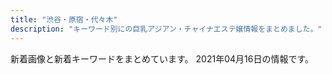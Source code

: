 ```yaml
---
title: "渋谷・原宿・代々木"
description: "キーワード別にの巨乳アジアン・チャイナエステ嬢情報をまとめました。"
---
```


新着画像と新着キーワードをまとめています。
2021年04月16日の情報です。

<DmmAffiliateIns />
<KeywordTable
  shops={
    [
    {
        "name": "\u9ec4\u91d1\u6d77\u5cb8",
        "url": "http://www.ogon.work/",
        "station": "JR\u6e0b\u8c37\u99c5\u30cf\u30c1\u516c\u53e3",
        "img_links": [
            "http://www.ogon.work/img/contentsbottom.png",
            "http://www.ogon.work/staff/aya1.jpg",
            "http://www.ogon.work/img/s/s_qa.png",
            "http://www.ogon.work/staff/ayumi2.jpg",
            "http://www.ogon.work/img/bana02.jpg",
            "http://www.ogon.work/staff/sara1.jpg",
            "http://www.ogon.work/staff/tina1.jpg",
            "http://www.ogon.work/img/icon/new.jpg",
            "http://www.ogon.work/staff/hana1.jpg",
            "http://www.ogon.work/img/interior.jpg",
            "http://www.ogon.work/staff/ayumi3.jpg",
            "http://www.ogon.work/staff/yuki2.jpg",
            "http://www.ogon.work/img/bana03.jpg",
            "http://www.ogon.work/staff/yuki1.jpg",
            "http://www.ogon.work/staff/momo1.jpg",
            "http://www.ogon.work/staff/ayumi1.jpg"
        ],
        "keywords": {
            "86": 12,
            "E": 6,
            "84": 38,
            "87": 11,
            "D": 20,
            "85": 12,
            "C": 57,
            "83": 12
        }
    },
    {
        "station": "JR\u6e0b\u8c37\u99c5\u6771\u53e3",
        "keywords": {
            "85": 4,
            "C": 19,
            "D": 24,
            "83": 4,
            "87": 8,
            "86": 12
        },
        "url": "http://kokoronosato.tyo.cm/",
        "name": "\u68ee\u306e\u9999",
        "img_links": [
            "http://kokoronosato.tyo.cm/photos/sites/15/2020/08/2020082203150030.jpg",
            "http://kokoronosato.tyo.cm/link/8831.jpg",
            "http://kokoronosato.tyo.cm/images/room2.jpg",
            "http://kokoronosato.tyo.cm/photos/sites/15/2020/08/2020082205444313.jpg",
            "http://kokoronosato.tyo.cm/link/massage-de_88_31.jpg",
            "http://kokoronosato.tyo.cm/images/themes/pink/s_pickup.png",
            "http://kokoronosato.tyo.cm/images/themes/pink/line.png",
            "http://kokoronosato.tyo.cm/images/room1.jpg",
            "http://kokoronosato.tyo.cm/photos/sites/15/2020/08/2020082203135850.jpg",
            "http://kokoronosato.tyo.cm/images/room4.jpg",
            "http://kokoronosato.tyo.cm/photos/sites/15/2019/07/2019072809450776.jpg",
            "http://kokoronosato.tyo.cm/images/themes/pink/r3.jpg",
            "http://kokoronosato.tyo.cm/photos/sites/15/2019/07/2019072809445954.jpg",
            "http://kokoronosato.tyo.cm/link/walker88.jpg",
            "http://kokoronosato.tyo.cm/photos/sites/15/2020/08/2020082205443766.jpg",
            "http://kokoronosato.tyo.cm/images/themes/pink/no1.png",
            "http://kokoronosato.tyo.cm/link/esthelove88-31.jpg",
            "http://kokoronosato.tyo.cm/images/room3.jpg",
            "http://kokoronosato.tyo.cm/images/themes/pink/s_news.png",
            "http://kokoronosato.tyo.cm/images/themes/pink/s_link.png",
            "http://kokoronosato.tyo.cm/images/themes/pink/no2.png",
            "http://kokoronosato.tyo.cm/photos/sites/15/2020/08/2020082205444661.jpg",
            "http://kokoronosato.tyo.cm/images/themes/pink/s_staff.png",
            "http://kokoronosato.tyo.cm/link/e0016.jpg",
            "http://kokoronosato.tyo.cm/images/themes/pink/s_ranking.png",
            "http://kokoronosato.tyo.cm/images/themes/pink/s_newface.png",
            "http://kokoronosato.tyo.cm/link/88x31b.jpg",
            "http://kokoronosato.tyo.cm/photos/sites/15/2019/07/2019072809470568.jpg",
            "http://kokoronosato.tyo.cm/photos/sites/15/2019/07/2019072809465934.jpg",
            "http://menlog.net/link/menlog8831.jpg",
            "http://kokoronosato.tyo.cm/images/themes/pink/mobile.jpg"
        ]
    },
    {
        "keywords": {},
        "img_links": [
            "http://www.e-god.work/img/koko1.jpg",
            "http://www.e-god.work/img/eri1.jpg",
            "http://www.e-god.work/img/yuki1.jpg",
            "http://www.e-god.work/images/int1.jpg",
            "http://www.e-god.work/images/4.jpg",
            "http://www.e-god.work/images/interior_t.jpg",
            "http://www.e-god.work/img/koko2.jpg",
            "http://www.e-god.work/images/staff_t.jpg",
            "http://www.e-god.work/images/2.jpg",
            "http://www.e-god.work/images/int2.jpg",
            "http://www.e-god.work/images/ais.jpg",
            "http://www.e-god.work/images/1.jpg",
            "http://www.e-god.work/images/tel.jpg",
            "http://www.e-god.work/images/sys2.jpg",
            "http://www.e-god.work/images/mobile.jpg",
            "http://www.e-god.work/images/sys1.jpg",
            "http://www.e-god.work/img/zb.jpg",
            "http://www.e-god.work/images/news.jpg",
            "http://www.e-god.work/images/info.jpg",
            "http://www.e-god.work/images/line.png",
            "http://www.e-god.work/images/head.jpg"
        ],
        "url": "http://www.e-god.work/",
        "name": "\u30b9\u30ef\u30f3",
        "station": "JR\u6e0b\u8c37\u99c5\u30cf\u30c1\u516c\u53e3"
    },
    {
        "keywords": {
            "85": 4,
            "F": 1,
            "C": 17,
            "D": 4,
            "E": 2,
            "86": 3,
            "88": 5,
            "87": 5
        },
        "img_links": [
            "http://awaawa-fairy.work/img/sta17.png",
            "http://awaawa-fairy.work/sp/img/t-s.jpg",
            "http://awaawa-fairy.work/img/st28.png",
            "http://awaawa-fairy.work/img/sta22.png",
            "http://awaawa-fairy.work/sp/img/p-26.png",
            "http://awaawa-fairy.work/img/st018.png",
            "http://awaawa-fairy.work/sp/img/mv.jpg",
            "http://awaawa-fairy.work/img/sta18.png",
            "http://awaawa-fairy.work/img/nos.png",
            "http://awaawa-fairy.work/sp/img/sta15.png",
            "http://awaawa-fairy.work/sp/img/sta22.png",
            "http://awaawa-fairy.work/sp/img/tit.jpg",
            "http://awaawa-fairy.work/sp/img/sys.jpg",
            "http://awaawa-fairy.work/sp/img/sta17.png",
            "http://awaawa-fairy.work/sp/img/sta27.png",
            "http://awaawa-fairy.work/img/sta26.png",
            "http://awaawa-fairy.work/sp/img/t-r.jpg",
            "http://awaawa-fairy.work/img/sta27.png",
            "http://awaawa-fairy.work/sp/img/time.jpg",
            "http://awaawa-fairy.work/sp/img/t-t.jpg",
            "http://awaawa-fairy.work/img/mo.png",
            "http://awaawa-fairy.work/img/st15.png",
            "http://awaawa-fairy.work/sp/img/add.jpg",
            "http://awaawa-fairy.work/img/bottom.png",
            "http://awaawa-fairy.work/sp/img/botton.jpg",
            "http://awaawa-fairy.work/sp/img/tel.jpg",
            "http://awaawa-fairy.work/sp/img/sta18.png",
            "http://awaawa-fairy.work/sp/img/t-o.jpg",
            "http://awaawa-fairy.work/sp/img/p-29.png",
            "http://awaawa-fairy.work/sp/img/pc.jpg",
            "http://awaawa-fairy.work/img/sta28.png",
            "http://awaawa-fairy.work/sp/img/p-15.png",
            "http://awaawa-fairy.work/sp/img/sta29.png",
            "http://awaawa-fairy.work/sp/img/info.jpg",
            "http://awaawa-fairy.work/img/st22.png",
            "http://awaawa-fairy.work/img/head.png",
            "http://awaawa-fairy.work/sp/img/sta28.png",
            "http://awaawa-fairy.work/img/sta15.png",
            "http://awaawa-fairy.work/img/st017.png",
            "http://awaawa-fairy.work/img/st18.png",
            "http://awaawa-fairy.work/img/st27.png",
            "http://awaawa-fairy.work/img/st26.png",
            "http://awaawa-fairy.work/sp/img/line.jpg",
            "http://awaawa-fairy.work/img/st29.png",
            "http://awaawa-fairy.work/sp/img/sta26.png",
            "http://awaawa-fairy.work/img/st17.png",
            "http://awaawa-fairy.work/img/st4.png",
            "http://awaawa-fairy.work/img/sta29.png",
            "http://awaawa-fairy.work/sp/img/p-27.png",
            "http://awaawa-fairy.work/sp/img/pic.jpg",
            "http://awaawa-fairy.work/sp/img/t-a.jpg"
        ],
        "station": "JR\u6e0b\u8c37\u99c5\u897f\u53e3",
        "name": "\u6ce1\u6ce1\u30d5\u30a7\u30a2\u30ea\u30fc",
        "url": "http://awaawa-fairy.work/"
    },
    {
        "img_links": [
            "http://www.aixin.co.jp/images/wanted/wanted.png",
            "http://www.aixin.co.jp/images/staff/koko/koko.png",
            "http://www.aixin.co.jp/images/staff/yui2/yui2.png",
            "http://www.aixin.co.jp/images/staff/mika2/2.png",
            "http://www.aixin.co.jp/images/staff/ruri2/ruri2.png",
            "http://www.aixin.co.jp/images/staff/ran/ran.png",
            "http://www.aixin.co.jp/images/costume/4.png",
            "http://www.aixin.co.jp/images/price/tokusen.jpg",
            "http://www.aixin.co.jp/images/staff/chiemi/1.jpg",
            "http://www.aixin.co.jp/images/staff/eri/eri.png",
            "http://www.aixin.co.jp/images/costume/3.png",
            "http://www.aixin.co.jp/images/price/long.jpg",
            "http://www.aixin.co.jp/images/staff/yuzu/2.jpg",
            "http://www.aixin.co.jp/images/staff/rushi/rushi.jpg",
            "http://www.aixin.co.jp/images/costume/1.png",
            "http://www.aixin.co.jp/images/staff/miki/miki.jpg",
            "http://www.aixin.co.jp/images/staff/akane/akane.png",
            "http://www.aixin.co.jp/images/staff/mika2/1.png",
            "http://www.aixin.co.jp/images/staff/rara/rara.png",
            "http://www.aixin.co.jp/images/staff/aki/aki.png",
            "http://www.aixin.co.jp/images/staff/mimi2/mimi2.png",
            "http://www.aixin.co.jp/images/staff/ayaka/ayaka.jpg",
            "http://www.aixin.co.jp/images/staff/miki/2.jpg",
            "http://www.aixin.co.jp/images/costume/7.png",
            "http://www.aixin.co.jp/images/price/aroma.jpg",
            "http://www.aixin.co.jp/images/staff/haruka2/haruka2.png",
            "http://www.aixin.co.jp/images/staff/yuzu/yuzu.jpg",
            "http://www.aixin.co.jp/images/top_pic/top2.jpg",
            "http://www.aixin.co.jp/images/costume/2.png",
            "http://www.aixin.co.jp/images/staff/chiemi/chiemi.jpg",
            "http://www.aixin.co.jp/images/staff/miya/miya.jpg",
            "http://www.aixin.co.jp/images/staff/ruru2/ruru2.jpg",
            "http://www.aixin.co.jp/images/staff/ruru2/2.jpg",
            "http://www.aixin.co.jp/images/staff/ayaka/1.jpg",
            "http://www.aixin.co.jp/images/staff/mika2/mika2.png",
            "http://www.aixin.co.jp/images/staff/mirai/mirai.png",
            "http://www.aixin.co.jp/images/costume/6.png",
            "http://www.aixin.co.jp/images/top/top.jpg",
            "http://www.aixin.co.jp/images/staff/miharu/miharu.png",
            "http://www.aixin.co.jp/images/map/google.png",
            "http://www.aixin.co.jp/images/price/hirou.jpg"
        ],
        "keywords": {},
        "station": "JR\u6e0b\u8c37\u99c5",
        "url": "http://www.aixin.co.jp/",
        "name": "\u30a2\u30a4\u30b7\u30f3"
    },
    {
        "keywords": {
            "87": 6,
            "E": 4,
            "D": 8,
            "88": 2,
            "C": 2,
            "86": 6
        },
        "station": "JR\u6e0b\u8c37\u99c5\u5bae\u76ca\u5742\u53e3",
        "img_links": [
            "http://angel.est.cm/photos/sites/23/2019/05/2019051010094748.jpg",
            "http://angel.est.cm/photos/sites/23/2019/11/2019110102361631.jpg",
            "http://angel.est.cm/img/footer.png",
            "http://angel.est.cm/img/r2.jpg",
            "http://angel.est.cm/img/r4.jpg",
            "http://angel.est.cm/photos/sites/23/2019/05/2019051010094759.jpg",
            "http://angel.est.cm/photos/sites/23/2018/10/2018100318475591.jpg",
            "http://angel.est.cm/photos/sites/23/2016/08/staff2.jpg",
            "http://angel.est.cm/img/r1.jpg",
            "http://angel.est.cm/photos/sites/23/2019/05/2019051010094797.jpg",
            "http://angel.est.cm/img/r3.jpg",
            "http://angel.est.cm/photos/sites/23/2019/05/2019051010094757.jpg",
            "http://angel.est.cm/img/top.png"
        ],
        "url": "http://angel.est.cm/",
        "name": "Angel"
    },
    {
        "url": "http://ipidiw.com/beautifulgirl8/",
        "keywords": {},
        "station": "JR\u6e0b\u8c37\u99c5\u897f\u53e3",
        "img_links": [
            "http://ipidiw.com/beautifulgirl8/images/int2.jpg",
            "http://ipidiw.com/beautifulgirl8/images/s_pick.png",
            "http://ipidiw.com/beautifulgirl8/user_data/00000095.jpg",
            "http://ipidiw.com/beautifulgirl8/user_data/00000077.jpg",
            "http://ipidiw.com/beautifulgirl8/images/s3.png",
            "http://ipidiw.com/beautifulgirl8/images/int1.jpg",
            "http://ipidiw.com/beautifulgirl8/user_data/00000087.jpg",
            "http://ipidiw.com/beautifulgirl8/user_data/00000073.jpg",
            "http://ipidiw.com/beautifulgirl8/user_data/00000060.jpg",
            "http://ipidiw.com/beautifulgirl8/images/n3.png",
            "http://ipidiw.com/beautifulgirl8/images/n1.jpg",
            "http://ipidiw.com/beautifulgirl8/images/s_news.png",
            "http://ipidiw.com/beautifulgirl8/images/s_staff.jpg",
            "http://ipidiw.com/beautifulgirl8/images/s1.png",
            "http://ipidiw.com/beautifulgirl8/images/top.png",
            "http://ipidiw.com/beautifulgirl8/user_data/00000098.jpg",
            "http://ipidiw.com/beautifulgirl8/images/mobile.png"
        ],
        "name": "\u30d3\u30e5\u30fc\u30c6\u30a3\u30d5\u30eb\u30ac\u30fc\u30eb"
    },
    {
        "keywords": {
            "D": 3,
            "C": 3,
            "86": 2,
            "87": 1,
            "85": 3
        },
        "url": "http://www.sarara-es.xyz",
        "name": "Honey",
        "img_links": [
            "http://www.sarara-es.xyz/files/002.jpg",
            "http://www.sarara-es.xyz/images/r4.jpg",
            "http://www.sarara-es.xyz/files/006.jpg",
            "http://www.sarara-es.xyz/images/shop/shop02.jpg",
            "http://www.sarara-es.xyz/files/003.jpg",
            "http://www.sarara-es.xyz/images/shop/shop03.jpg",
            "http://www.sarara-es.xyz/images/bj2.jpg",
            "http://www.sarara-es.xyz/images/shop/shop01.jpg",
            "http://www.sarara-es.xyz/images/r5.jpg",
            "http://www.sarara-es.xyz/files/001.jpg",
            "http://www.sarara-es.xyz/images/s_link.png",
            "http://www.sarara-es.xyz/images/s_staff.png",
            "http://www.sarara-es.xyz/images/r1.jpg",
            "http://www.sarara-es.xyz/files/004.jpg",
            "http://www.sarara-es.xyz/images/shop/shop04.jpg",
            "http://www.sarara-es.xyz/images/pick.png",
            "http://www.sarara-es.xyz/images/face.png",
            "http://www.sarara-es.xyz/files/005.jpg",
            "http://www.sarara-es.xyz/images/end.png",
            "http://www.sarara-es.xyz/images/r2.jpg",
            "http://www.sarara-es.xyz/images/news.png",
            "http://www.sarara-es.xyz/images/top.png"
        ],
        "station": "JR\u6e0b\u8c37\u99c5\u30cf\u30c1\u516c\u53e3"
    },
    {
        "keywords": {},
        "station": "JR\u4ee3\u3005\u6728\u99c5",
        "name": "\u6953",
        "url": "http://www.kaede-es.club/",
        "img_links": [
            "http://www.kaede-es.club/images/index-tiba_02.jpg",
            "http://www.kaede-es.club/images/shop/DSC_0086-300x199.jpg",
            "http://www.kaede-es.club/images/index-tiba_13.jpg",
            "http://www.kaede-es.club/images/index-tiba_10.jpg",
            "http://www.kaede-es.club/images/staff/2/riri.jpg",
            "http://www.kaede-es.club/images/staff/2/hana.jpg",
            "http://www.kaede-es.club/images/staff/4/sati.jpg",
            "http://www.kaede-es.club/images/shop/DSC_0998-199x300.jpg",
            "http://www.kaede-es.club/images/staff/miki.jpg",
            "http://www.kaede-es.club/images/nav/nav-sys.jpg",
            "http://www.kaede-es.club/psd/off32.jpg",
            "http://www.kaede-es.club/css/2.jpeg",
            "http://www.kaede-es.club/images/staff/6.jpg",
            "http://www.kaede-es.club/images/staff/mimi.jpg",
            "http://www.kaede-es.club/images/shop/DSC_0087-221x300.jpg",
            "http://www.kaede-es.club/images/staff/2/7.jpg",
            "http://www.kaede-es.club/images/index-tiba_04.jpg",
            "http://www.kaede-es.club/images/t-off-ico.jpg",
            "http://www.kaede-es.club/images/nav/nav-job.jpg",
            "http://www.kaede-es.club/images/index-tiba_09.jpg",
            "http://www.kaede-es.club/psd/off2-1.jpg",
            "http://www.kaede-es.club/images/nav/nav-staff.jpg",
            "http://www.kaede-es.club/images/staff/4/yuyu2.jpg",
            "http://www.kaede-es.club/images/staff/neinei2.jpg",
            "http://www.kaede-es.club/images/staff/2/momo.jpg"
        ]
    }
]
}
/>
<DmmAffiliateScript />
